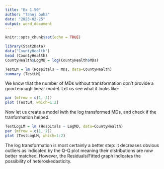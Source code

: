 ```yaml
---
title: "Ex 1.50"
author: "Tanuj Guha"
date: "2023-02-25"
output: word_document
---
```


```r
knitr::opts_chunk$set(echo = TRUE)
```

```r
library(Stat2Data)
data("CountyHealth")
head (CountyHealth)
CountyHealth$LogMD = log(CountyHealth$MDs)
```
```r
TestLM = lm (Hospitals ~ MDs, data=CountyHealth)
summary (TestLM)
```
We know that the number of MDs without transformation don't provide a good enough linear model. Let us see what it looks like:

```r
par (mfrow = c(1, 2))
plot (TestLM, which=1:2)
```

Now let us create a model iwth the log transformed MDs, and check if the tranformation helped.

```r
TestLogLM = lm (Hospitals ~ LogMD, data=CountyHealth)
par (mfrow = c(1, 2))
plot (TestLogLM, which=1:2)
```

The log transformation is most certainly a better step: it decreases obvious outliers as indicated by the Q-Q plot meaning their distributions are now better matched. However, the Residuals/Fitted graph indicates the possibility of heteroskedasticity. 


